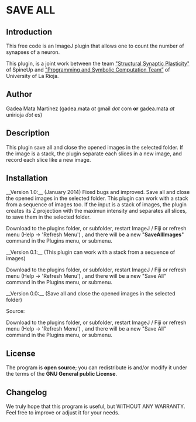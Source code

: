 = SAVE ALL =

{{:plugin:utilities:save_all:shell_save_all.png|}}

== Introduction ==
This free code is an ImageJ plugin that allows one to count the number of synapses of a neuron.

This plugin, is a joint work between the team [[http://spineup.jimdo.com/|"Structural Synaptic Plasticity"]] of SpineUp and [[https://esus.unirioja.es/psycotrip/|"Programming and Symbolic Computation Team”]] of University of La Rioja.

== Author ==
Gadea Mata Martínez (gadea.mata ''at'' gmail ''dot'' com '''or''' gadea.mata ''at'' unirioja ''dot'' es)



== Description ==
This plugin save all and close the opened images in the selected folder. If the image is a stack, the plugin separate each slices in a new image, and record each slice like a new image.


== Installation ==
__Version 1.0:__ (January 2014)
Fixed bugs and improved. Save all and close the opened images in the selected folder. This plugin can work with a stack from a sequence of images too. If the input is a stack of images, the plugin creates its Z projection with the maximun intensity and separates all slices, to save them in the selected folder.

Download {{:plugin:utilities:save_all:saveall_.jar|SaveAll_.jar}} to the plugins folder, or subfolder, restart ImageJ / Fiji or refresh menu (Help → 'Refresh Menu') , and there will be a new "'''SaveAllImages'''" command in the Plugins menu, or submenu.

__Version 0.1:__ (This plugin can work with a stack from a sequence of images)

Download {{:plugin:utilities:save_all:save_all.jar|Save_All.jar}} to the plugins folder, or subfolder, restart ImageJ / Fiji or refresh menu (Help → 'Refresh Menu') , and there will be a new "Save All" command in the Plugins menu, or submenu.

__Version 0.0:__ (Save all and close the opened images in the selected folder)

Source: {{:plugin:utilities:save_all:save_all.java|Save All.java}}

Download {{:plugin:utilities:save_all:save_all.class|Save_All.class}} to the plugins folder, or subfolder, restart ImageJ / Fiji or refresh menu (Help → 'Refresh Menu') , and there will be a new "Save All" command in the Plugins menu, or submenu.

== License ==

The program is '''open source'''; you can redistribute is and/or modify it under the terms of the '''GNU General public License'''. 

== Changelog ==

We truly hope that this program is useful, but WITHOUT ANY WARRANTY. Feel free to improve or adjust it for your needs. 
